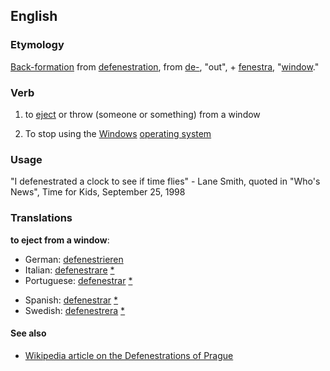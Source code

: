 == English ==

=== Etymology ===

[[back-formation|Back-formation]] from [[defenestration]], from {{L.}} [[de-]], "out", + [[fenestra]], "[[window]]."

=== Verb ===

# to [[eject]] or throw (someone or something) from a window
# {{computing}} {{slang}} To stop using the [[Windows]] [[operating system]]

=== Usage ===

"I defenestrated a clock to see if time flies" 
- Lane Smith, quoted in "Who's News", Time for Kids, September 25, 1998

=== Translations ===

'''to eject from a window''':

{{top}}
* German: [[defenestrieren]]
* Italian: [[defenestrare]] [[:it:defenestrare|*]]
* Portuguese: [[defenestrar]] [[:pt:defenestrar|*]]
{{mid}}
* Spanish: [[defenestrar]] [[:es:defenestrar|*]]
* Swedish: [[defenestrera]] [[:sv:defenestrera|*]]
{{bottom}}

==== See also ====

* [[Wikipedia:Defenestrations of Prague|Wikipedia article on the Defenestrations of Prague]]